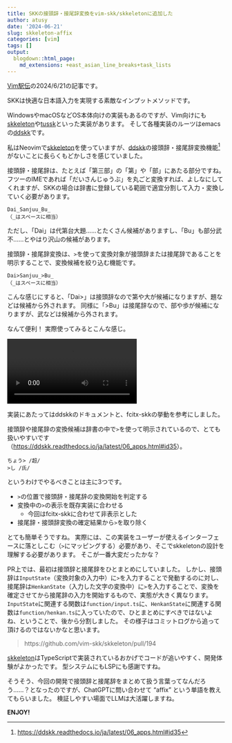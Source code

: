 ```yaml
---
title: SKKの接頭辞・接尾辞変換をvim-skk/skkeletonに追加した
author: atusy
date: '2024-06-21'
slug: skkeleton-affix
categories: [vim]
tags: []
output:
  blogdown::html_page:
    md_extensions: +east_asian_line_breaks+task_lists
---
```


[Vim駅伝](https://vim-jp.org/ekiden/)の2024/6/21の記事です。

SKKは快適な日本語入力を実現する素敵なインプットメソッドです。

WindowsやmacOSなどOS本体向けの実装もあるのですが、Vim向けにも[skkeleton]や[tussk]といった実装があります。
そして各種実装のルーツはemacsの[ddskk]です。

私はNeovimで[skkeleton]を使っていますが、[ddskk]の接頭辞・接尾辞変換機能^[<https://ddskk.readthedocs.io/ja/latest/06_apps.html#id35>]がないことに長らくもどかしさを感じていました。



接頭辞・接尾辞は、たとえば「第三部」の「第」や「部」にあたる部分ですね。
フツーのIMEであれば「だいさんじゅうぶ」を丸ごと変換すれば、よしなにしてくれますが、SKKの場合は辞書に登録している範囲で適宜分割して入力・変換していく必要があります。

```
Dai_Sanjuu_Bu_
（_はスペースに相当）
```

ただし、「Dai」は代第台大題……とたくさん候補がありますし、「Bu」も部分武不……とやはり沢山の候補があります。

接頭辞・接尾辞変換は、`>`を使って変換対象が接頭辞または接尾辞であることを明示することで、変換候補を絞り込む機能です。

```
Dai>Sanjuu_>Bu_
（_はスペースに相当）
```

こんな感じにすると、「Dai>」は接頭辞なので第や大が候補になりますが、題などは候補から外されます。
同様に「>Bu」は接尾辞なので、部や歩が候補になりますが、武などは候補から外されます。

なんて便利！
実際使ってみるとこんな感じ。

<video src=images/skkeleton-affix.webm controls></video>

実装にあたってはddskkのドキュメントと、fcitx-skkの挙動を参考にしました。

接頭辞や接尾辞の変換候補は辞書の中で`>`を使って明示されているので、とても扱いやすいです（<https://ddskk.readthedocs.io/ja/latest/06_apps.html#id35>）。

```
ちょう> /超/
>し /氏/
```

というわけでやるべきことは主に3つです。

- `>`の位置で接頭辞・接尾辞の変換開始を判定する
- 変換中の`>`の表示を既存実装に合わせる
  - 今回はfcitx-skkに合わせて非表示とした
- 接尾辞・接頭辞変換の確定結果から`>`を取り除く

とても簡単そうですね。
実際には、この実装をユーザーが使えるインターフェースに落としこむ（`>`にマッピングする）必要があり、そこでskkeletonの設計を理解する必要があります。
そこが一番大変だったかな？

PR上では、最初は接頭辞と接尾辞をひとまとめにしていました。
しかし、接頭辞は`InputState`（変換対象の入力中）に`>`を入力することで発動するのに対し、接尾辞は`HenkanState`（入力した文字の変換中）に`>`を入力することで、変換を確定させてから接尾辞の入力を開始するもので、実態が大きく異なります。
`InputState`に関連する関数は`function/input.ts`に、`HenkanState`に関連する関数は`function/henkan.ts`に入っていたので、ひとまとめにすべきではないよね、ということで、後から分割しました。
その様子はコミットログから追って頂けるのではないかなと思います。

> https://github.com/vim-skk/skkeleton/pull/194

[skkeleton]はTypeScriptで実装されているおかげでコードが追いやすく、開発体験がよかったです。
型システムにもLSPにも感謝ですね。

そうそう、今回の開発で接頭辞と接尾辞をまとめて扱う言葉ってなんだろう……？となったのですが、ChatGPTに問い合わせて "affix" という単語を教えてもらいました。
検証しやすい場面でLLMは大活躍しますね。

**ENJOY!**


[skkeleton]: https://github.com/vim-skk/skkeleton
[tussk]: https://github.com/kawarimidoll/tuskk.vim
[ddskk]: https://github.com/skk-dev/ddskk

